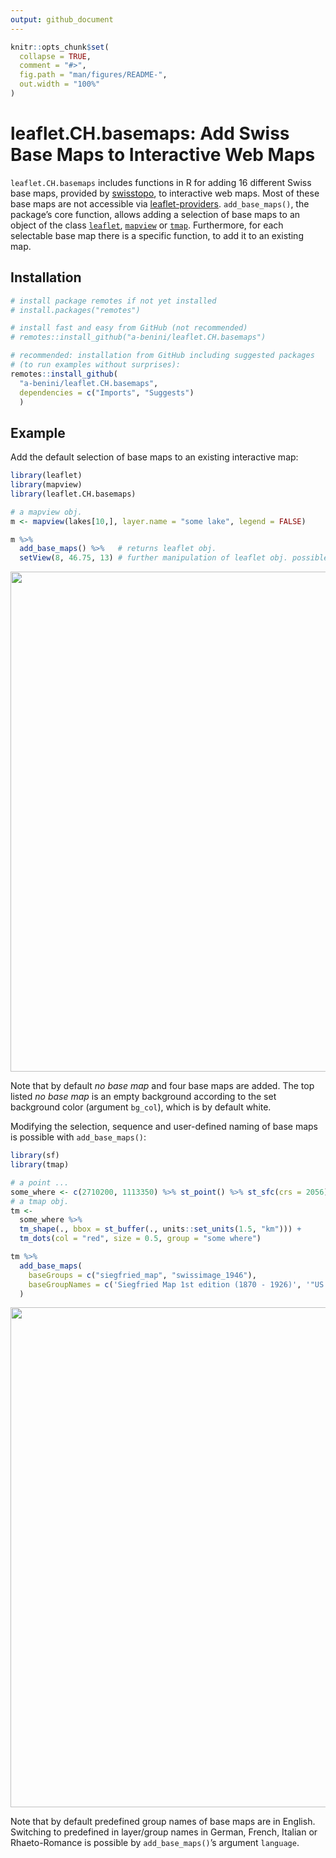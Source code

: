 ```yaml
---
output: github_document
---
```


<!-- README.md is generated from README.Rmd. Please edit that file -->

```r
knitr::opts_chunk$set(
  collapse = TRUE,
  comment = "#>",
  fig.path = "man/figures/README-",
  out.width = "100%"
)
```

# leaflet.CH.basemaps: Add Swiss Base Maps to Interactive Web Maps

<!-- badges: start -->
<!-- badges: end -->

`leaflet.CH.basemaps` includes functions in R for adding 16 different Swiss base
maps, provided by [swisstopo](https://map.geo.admin.ch), to interactive web maps.
Most of these base maps are not accessible via [leaflet-providers](https://leaflet-extras.github.io/leaflet-providers/preview/index.html). `add_base_maps()`, the package's core function, allows adding a selection of base
maps to an object of the class [`leaflet`](https://rstudio.github.io/leaflet/),
[`mapview`](https://r-spatial.github.io/mapview/) or [`tmap`](https://r-tmap.github.io/tmap/). Furthermore, for each selectable base map there is a specific function, to add it to an existing map.

## Installation

``` r
# install package remotes if not yet installed
# install.packages("remotes")

# install fast and easy from GitHub (not recommended)
# remotes::install_github("a-benini/leaflet.CH.basemaps")

# recommended: installation from GitHub including suggested packages
# (to run examples without surprises):
remotes::install_github(
  "a-benini/leaflet.CH.basemaps",
  dependencies = c("Imports", "Suggests")
  )
```

## Example

Add the default selection of base maps to an existing interactive map:

``` r
library(leaflet)
library(mapview)
library(leaflet.CH.basemaps)

# a mapview obj.
m <- mapview(lakes[10,], layer.name = "some lake", legend = FALSE) 

m %>%
  add_base_maps() %>%   # returns leaflet obj. 
  setView(8, 46.75, 13) # further manipulation of leaflet obj. possible
```
<img src="man/figures/README-example-1.png" width="800px"/>

Note that by default _no base map_ and four base maps are added. The top listed
_no base map_ is an empty background according to the set background color 
(argument `bg_col`), which is by default white.

Modifying the selection, sequence and user-defined naming of base maps is possible
with  `add_base_maps()`:

``` r
library(sf)
library(tmap)

# a point ...
some_where <- c(2710200, 1113350) %>% st_point() %>% st_sfc(crs = 2056)
# a tmap obj.
tm <- 
  some_where %>% 
  tm_shape(., bbox = st_buffer(., units::set_units(1.5, "km"))) +
  tm_dots(col = "red", size = 0.5, group = "some where")

tm %>%
  add_base_maps(
    baseGroups = c("siegfried_map", "swissimage_1946"),
    baseGroupNames = c('Siegfried Map 1st edition (1870 - 1926)', '"US flight mission" (1946)')
  )
```
<img src="man/figures/README-example-2.png" width="800px"/>

Note that by default predefined group names of base maps are in English.
Switching to predefined in layer/group names in German, French, Italian or 
Rhaeto-Romance is possible by `add_base_maps()`'s argument `language`.
